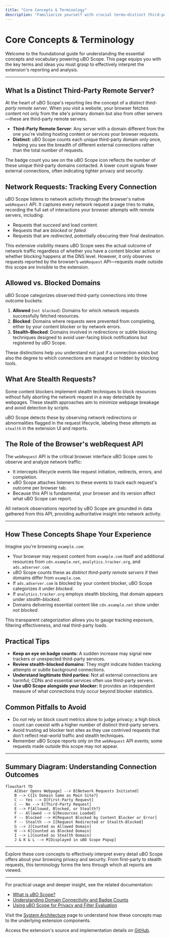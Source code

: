 ```yaml
---
title: "Core Concepts & Terminology"
description: "Familiarize yourself with crucial terms—distinct third-party remote servers, network requests, allowed vs. blocked domains, ‘stealth’ requests, and the role of the browser's webRequest API. This primer ensures you understand the key metrics and ideas at the heart of uBO Scope’s reporting."
---
```


# Core Concepts & Terminology

Welcome to the foundational guide for understanding the essential concepts and vocabulary powering uBO Scope. This page equips you with the key terms and ideas you must grasp to effectively interpret the extension's reporting and analysis.

---

## What Is a Distinct Third-Party Remote Server?

At the heart of uBO Scope's reporting lies the concept of a _distinct third-party remote server_. When you visit a website, your browser fetches content not only from the site's primary domain but also from other servers—these are third-party remote servers.

- **Third-Party Remote Server**: Any server with a domain different from the one you're visiting hosting content or services your browser requests.
- **Distinct**: uBO Scope counts each unique third-party domain only once, helping you see the breadth of different external connections rather than the total number of requests.

The badge count you see on the uBO Scope icon reflects the number of these unique third-party domains contacted. A lower count signals fewer external connections, often indicating tighter privacy and security.


## Network Requests: Tracking Every Connection

uBO Scope listens to network activity through the browser's native `webRequest` API. It captures every network request a page tries to make, recording the full set of interactions your browser attempts with remote servers, including:

- Requests that _succeed_ and load content.
- Requests that are _blocked_ or _failed_.
- Requests that are _redirected_, potentially obscuring their final destination.

This extensive visibility means uBO Scope sees the actual outcome of network traffic regardless of whether you have a content blocker active or whether blocking happens at the DNS level. However, it only observes requests reported by the browser’s `webRequest` API—requests made outside this scope are invisible to the extension.


## Allowed vs. Blocked Domains

uBO Scope categorizes observed third-party connections into three outcome buckets:

1. **Allowed** (`not blocked`): Domains for which network requests successfully fetched resources.
2. **Blocked**: Domains where requests were prevented from completing, either by your content blocker or by network errors.
3. **Stealth-Blocked**: Domains involved in redirections or subtle blocking techniques designed to avoid user-facing block notifications but registered by uBO Scope.

These distinctions help you understand not just if a connection exists but also the degree to which connections are managed or hidden by blocking tools.


## What Are Stealth Requests?

Some content blockers implement stealth techniques to block resources without fully aborting the network request in a way detectable by webpages. These stealth approaches aim to minimize webpage breakage and avoid detection by scripts.

uBO Scope detects these by observing network redirections or abnormalities flagged in the request lifecycle, labeling these attempts as `stealth` in the extension UI and reports.


## The Role of the Browser's webRequest API

The `webRequest` API is the critical browser interface uBO Scope uses to observe and analyze network traffic:

- It intercepts lifecycle events like request initiation, redirects, errors, and completion.
- uBO Scope attaches listeners to these events to track each request's outcome per browser tab.
- Because this API is fundamental, your browser and its version affect what uBO Scope can report.

All network observations reported by uBO Scope are grounded in data gathered from this API, providing authoritative insight into network activity.


---

## How These Concepts Shape Your Experience

Imagine you're browsing `example.com`:

- Your browser may request content from `example.com` itself and additional resources from `cdn.example.net`, `analytics.tracker.org`, and `ads.adserver.com`.
- uBO Scope counts these as _distinct third-party remote servers_ if their domains differ from `example.com`.
- If `ads.adserver.com` is blocked by your content blocker, uBO Scope categorizes it under _blocked_.
- If `analytics.tracker.org` employs stealth blocking, that domain appears under _stealth-blocked_.
- Domains delivering essential content like `cdn.example.net` show under _not blocked_.

This transparent categorization allows you to gauge tracking exposure, filtering effectiveness, and real third-party loads.


## Practical Tips

- **Keep an eye on badge counts:** A sudden increase may signal new trackers or unexpected third-party services.
- **Review stealth-blocked domains:** They might indicate hidden tracking attempts or subtle background connections.
- **Understand legitimate third parties:** Not all external connections are harmful; CDNs and essential services often use third-party servers.
- **Use uBO Scope alongside your blocker:** It provides an independent measure of what connections truly occur beyond blocker statistics.


## Common Pitfalls to Avoid

- Do _not_ rely on block count metrics alone to judge privacy; a high block count can coexist with a higher number of distinct third-party servers.
- Avoid trusting ad blocker test sites as they use contrived requests that don't reflect real-world traffic and stealth techniques.
- Remember uBO Scope reports only on the `webRequest` API events; some requests made outside this scope may not appear.


---

## Summary Diagram: Understanding Connection Outcomes

```mermaid
flowchart TD
    A[User Opens Webpage] --> B[Network Requests Initiated]
    B --> C{Is Domain Same as Main Site?}
    C -- Yes --> D[First-Party Request]
    C -- No --> E[Third-Party Request]
    E --> F{Allowed, Blocked, or Stealth?}
    F -- Allowed --> G[Resources Loaded]
    F -- Blocked --> H[Request Blocked by Content Blocker or Error]
    F -- Stealth --> I[Request Redirected or Stealth-Blocked]
    G --> J[Counted as Allowed Domain]
    H --> K[Counted as Blocked Domain]
    I --> L[Counted as Stealth Domain]
    J & K & L --> M[Displayed in uBO Scope Popup]
```


---

Explore these core concepts to effectively interpret every detail uBO Scope offers about your browsing privacy and security. From first-party to stealth requests, this terminology forms the lens through which all reports are viewed.


---

For practical usage and deeper insight, see the related documentation:

- [What is uBO Scope?](../introduction-value/product-overview)
- [Understanding Domain Connectivity and Badge Counts](../../guides/interpreting-results/understanding-results)
- [Using uBO Scope for Privacy and Filter Evaluation](../../guides/interpreting-results/privacy-assessment)

Visit the [System Architecture](../architecture-core-concepts/system-architecture) page to understand how these concepts map to the underlying extension components.

Access the extension's source and implementation details on [GitHub](https://github.com/gorhill/uBO-Scope).
